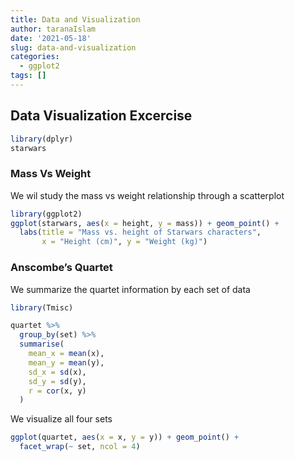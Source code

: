 ```yaml
---
title: Data and Visualization
author: taranaIslam
date: '2021-05-18'
slug: data-and-visualization
categories:
  - ggplot2
tags: []
---
```

## Data Visualization Excercise
```r
library(dplyr)
starwars
```
### Mass Vs Weight
We wil study the mass vs weight relationship through a scatterplot
```r
library(ggplot2)
ggplot(starwars, aes(x = height, y = mass)) + geom_point() + 
  labs(title = "Mass vs. height of Starwars characters",
       x = "Height (cm)", y = "Weight (kg)")
```
### Anscombe's Quartet
We summarize the quartet information by each set of data
```r
library(Tmisc)

quartet %>%
  group_by(set) %>%
  summarise(
    mean_x = mean(x), 
    mean_y = mean(y),
    sd_x = sd(x),
    sd_y = sd(y),
    r = cor(x, y)
  )
```
We visualize all four sets 
```r
ggplot(quartet, aes(x = x, y = y)) + geom_point() +
  facet_wrap(~ set, ncol = 4)
```

